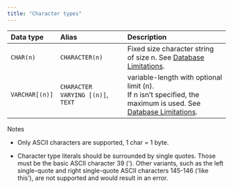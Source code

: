 ```yaml
---
title: "Character types"
---
```


| Data type      | Alias                             | Description                                                                                                                                                 |
| :------------- | :-------------------------------- | :---------------------------------------------------------------------------------------------------------------------------------------------------------- |
| `CHAR(n)`      | `CHARACTER(n)`                    | Fixed size character string of size n. See [Database Limitations](/sql/appendices/database-limitations).                                                    |
| `VARCHAR[(n)]` | `CHARACTER VARYING [(n)]`, `TEXT` | variable-length with optional limit (n).<br /> If n isn’t specified, the maximum is used. See [Database Limitations](/sql/appendices/database-limitations). |

Notes

- Only ASCII characters are supported, 1 char = 1 byte.

- Character type literals should be surrounded by single quotes. Those must be the basic ASCII character 39 ('). Other variants, such as the left single-quote and right single-quote ASCII characters 145-146 (‘like this’), are not supported and would result in an error.